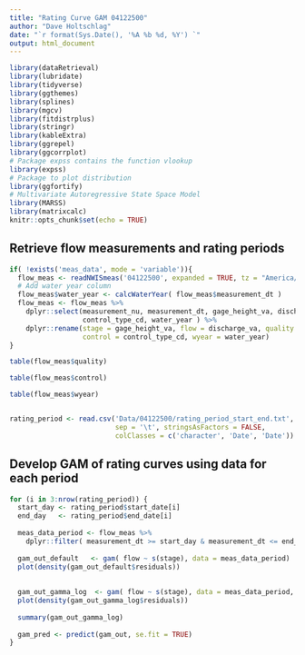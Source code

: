 ```yaml
---
title: "Rating Curve GAM 04122500"
author: "Dave Holtschlag"
date: "`r format(Sys.Date(), '%A %b %d, %Y') `"
output: html_document
---
```


```r
library(dataRetrieval)
library(lubridate)
library(tidyverse)
library(ggthemes)
library(splines)
library(mgcv)
library(fitdistrplus)
library(stringr)
library(kableExtra)
library(ggrepel)
library(ggcorrplot)
# Package expss contains the function vlookup
library(expss)
# Package to plot distribution
library(ggfortify)
# Multivariate Autoregressive State Space Model
library(MARSS)
library(matrixcalc)
knitr::opts_chunk$set(echo = TRUE)
```


## Retrieve flow measurements and rating periods

```r


if( !exists('meas_data', mode = 'variable')){
  flow_meas <- readNWISmeas('04122500', expanded = TRUE, tz = "America/New_York" )
  # Add water year column
  flow_meas$water_year <- calcWaterYear( flow_meas$measurement_dt )
  flow_meas <- flow_meas %>% 
    dplyr::select(measurement_nu, measurement_dt, gage_height_va, discharge_va, measured_rating_diff, 
                  control_type_cd, water_year ) %>% 
    dplyr::rename(stage = gage_height_va, flow = discharge_va, quality = measured_rating_diff, 
                  control = control_type_cd, wyear = water_year)
}

table(flow_meas$quality)

table(flow_meas$control)

table(flow_meas$wyear)


rating_period <- read.csv('Data/04122500/rating_period_start_end.txt', header = TRUE,
                          sep = '\t', stringsAsFactors = FALSE, 
                          colClasses = c('character', 'Date', 'Date'))
```


## Develop GAM of rating curves using data for each period

```r

for (i in 3:nrow(rating_period)) {
  start_day <- rating_period$start_date[i]
  end_day   <- rating_period$end_date[i]
  
  meas_data_period <- flow_meas %>% 
    dplyr::filter( measurement_dt >= start_day & measurement_dt <= end_day)
  
  gam_out_default   <- gam( flow ~ s(stage), data = meas_data_period)
  plot(density(gam_out_default$residuals))
  
  
  gam_out_gamma_log  <- gam( flow ~ s(stage), data = meas_data_period, family=Gamma(link=log) )
  plot(density(gam_out_gamma_log$residuals))
  
  summary(gam_out_gamma_log)
  
  gam_pred <- predict(gam_out, se.fit = TRUE) 
}



```
